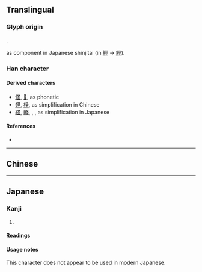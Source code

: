 {{character info/new}}
{{also|聖|巠}}
==Translingual==

===Glyph origin===
{{Han etym}}
{{Han compound|又|土|ls=ic}}.

{{Han simp|巠}} as component in Japanese shinjitai (in [[經]] → [[経]]).

===Han character===
{{Han char|rn=32|rad=土|as=02|sn=5|four=17104|canj=EG|ids=⿱又土}}

====Derived characters====
* [[怪]], [[𡌪]], as phonetic
* [[蛏]], [[柽]], as simplification in Chinese
* [[経]], [[軽]], {{lang|ja|[[径]]}}, {{lang|ja|[[茎]]}}, as simplification in Japanese

====References====
* {{Han ref|kx=0223.060|dkj=04873|dj=0455.050|hdz=10417.150|uh=5723|ud=22307|bh=C96F|bd=51567}}

----

==Chinese==
{{zh-see|聖}}
{{zh-see|聖}}

----

==Japanese==

===Kanji===
{{ja-kanji|grade=|rs=土02}}

# {{defn|lang=ja|sort=土02}}

====Readings====
{{ja-readings|on=[[けい]] (kei), [[きょう]] (kyō)}}

====Usage notes====
This character does not appear to be used in modern Japanese.